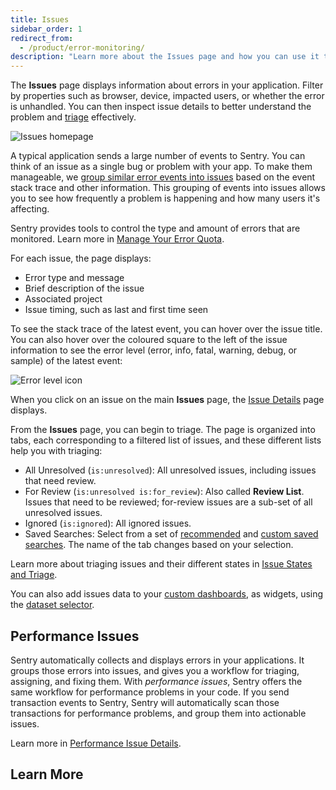 ```yaml
---
title: Issues
sidebar_order: 1
redirect_from:
  - /product/error-monitoring/
description: "Learn more about the Issues page and how you can use it to efficiently triage issues."
---
```


The **Issues** page displays information about errors in your application. Filter by properties such as browser, device, impacted users, or whether the error is unhandled. You can then inspect issue details to better understand the problem and [triage](/product/issues/states-triage/) effectively.

![Issues homepage](issues-homepage.png)

A typical application sends a large number of events to Sentry. You can think of an <SandboxLink scenario="oneIssue" projectSlug="react">issue</SandboxLink> as a single bug or problem with your app. To make them manageable, we [group similar error events into issues](/product/data-management-settings/event-grouping/) based on the event stack trace and other information. This grouping of events into issues allows you to see how frequently a problem is happening and how many users it's affecting.

<Note>

Sentry provides tools to control the type and amount of errors that are monitored. Learn more in [Manage Your Error Quota](/product/accounts/quotas/manage-event-stream-guide/).

</Note>

For each issue, the page displays:

- Error type and message
- Brief description of the issue
- Associated project
- Issue timing, such as last and first time seen

To see the stack trace of the latest event, you can hover over the issue title. You can also hover over the coloured square to the left of the issue information to see the error level (error, info, fatal, warning, debug, or sample) of the latest event:

![Error level icon](error-level-icon.png)

When you click on an issue on the main **Issues** page, the [Issue Details](/product/issues/issue-details) page displays.

From the **Issues** page, you can begin to triage. The page is organized into tabs, each corresponding to a filtered list of issues, and these different lists help you with triaging:

- All Unresolved (`is:unresolved`): All unresolved issues, including issues that need review.
- For Review (`is:unresolved is:for_review`): Also called **Review List**. Issues that need to be reviewed; for-review issues are a sub-set of all unresolved issues.
- Ignored (`is:ignored`): All ignored issues.
- Saved Searches: Select from a set of [recommended](/product/sentry-basics/search/saved-searches/#recommended-searches) and [custom saved searches](/product/sentry-basics/search/saved-searches/#organization-wide-saved-searches). The name of the tab changes based on your selection.

Learn more about triaging issues and their different states in [Issue States and Triage](/product/issues/states-triage/).

You can also add issues data to your [custom dashboards](/product/dashboards/custom-dashboards/), as widgets, using the [dataset selector](/product/dashboards/widget-builder/#choose-your-dataset).

## Performance Issues

<Include name="early-adopter-note.mdx" />

Sentry automatically collects and displays errors in your applications. It groups those errors into issues, and gives you a workflow for triaging, assigning, and fixing them. With _performance issues_, Sentry offers the same workflow for performance problems in your code. If you send transaction events to Sentry, Sentry will automatically scan those transactions for performance problems, and group them into actionable issues.

Learn more in [Performance Issue Details](/product/issues/performance-issues/).

## Learn More

<PageGrid />
